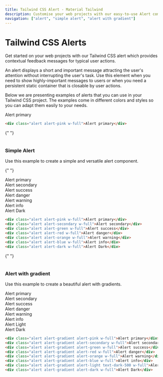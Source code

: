 ```yaml
---
title: Tailwind CSS Alert - Material Tailwind
description: Customise your web projects with our easy-to-use Alert component for Tailwind CSS using Material Design guidelines.
navigation: ["alert", "simple alert", "alert with gradient"]
---
```


# Tailwind CSS Alerts

Get started on your web projects with our Tailwind CSS alert which provides contextual feedback messages for typical user actions.

An alert displays a short and important message attracting the user's attention without interrupting the user's task. Use this element when you need to show highly-important messages to users or when you need a persistent static container that is closable by user actions.

Below we are presenting examples of alerts that you can use in your Tailwind CSS project. The examples come in different colors and styles so you can adapt them easily to your needs.
<br/>
<ComponentCard id="alert">
  <div className="alert alert-pink w-full mb-0">Alert primary</div>
</ComponentCard>

```html showLineNumbers
<div class="alert alert-pink w-full">Alert primary</div>
```

{" "}
<br />
<br />

### Simple Alert

Use this example to create a simple and versatile alert component.

{" "}
<br />
<ComponentCard id="simple-alert">
  <div className="alert alert-pink w-full">Alert primary</div>
  <div className="alert alert-secondary w-full">Alert secondary</div>
  <div className="alert alert-green w-full">Alert success</div>
  <div className="alert alert-red w-full">Alert danger</div>
  <div className="alert alert-orange w-full">Alert warning</div>
  <div className="alert alert-blue w-full">Alert info</div>
  <div className="alert alert-dark w-full mb-0">Alert Dark</div>
</ComponentCard>

```html showLineNumbers
<div class="alert alert-pink w-full">Alert primary</div>
<div class="alert alert-secondary w-full">Alert secondary</div>
<div class="alert alert-green w-full">Alert success</div>
<div class="alert alert-red w-full">Alert danger</div>
<div class="alert alert-orange w-full">Alert warning</div>
<div class="alert alert-blue w-full">Alert info</div>
<div class="alert alert-dark w-full">Alert Dark</div>
```

{" "}
<br />
<br />

### Alert with gradient

Use this example to create a beautiful alert with gradients.
 <br/>
<ComponentCard id="alert with gradient">
  <div className="alert alert-gradient alert-pink w-full">Alert primary</div>
  <div className="alert alert-gradient alert-secondary w-full">Alert secondary</div>
  <div className="alert alert-gradient alert-green w-full">Alert success</div>
  <div className="alert alert-gradient alert-red w-full">Alert danger</div>
  <div className="alert alert-gradient alert-orange w-full">Alert warning</div>
  <div className="alert alert-gradient alert-blue w-full">Alert info</div>
  <div className="alert alert-gradient alert-light text-dark-500 w-full">Alert Light</div>
  <div className="alert alert-gradient alert-dark w-full mb-0">Alert Dark</div>
</ComponentCard>

```html showLineNumbers
<div class="alert alert-gradient alert-pink w-full">Alert primary</div>
<div class="alert alert-gradient alert-secondary w-full">Alert secondary</div>
<div class="alert alert-gradient alert-green w-full">Alert success</div>
<div class="alert alert-gradient alert-red w-full">Alert danger</div>
<div class="alert alert-gradient alert-orange w-full">Alert warning</div>
<div class="alert alert-gradient alert-blue w-full">Alert info</div>
<div class="alert alert-gradient alert-light text-dark-500 w-full">Alert Light</div>
<div class="alert alert-gradient alert-dark w-full">Alert Dark</div>
```
